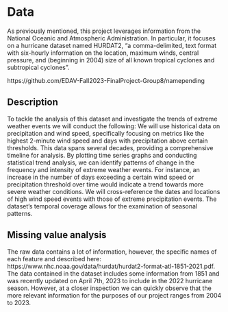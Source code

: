 # Data
As previously mentioned, this project leverages information from the National Oceanic and Atmospheric Administration. In particular, it focuses on a hurricane dataset named HURDAT2, “a comma-delimited, text format with six-hourly information on the location, maximum winds, central pressure, and (beginning in 2004) size of all known tropical cyclones and subtropical cyclones”.

https://github.com/EDAV-Fall2023-FinalProject-Group8/namepending

## Description
To tackle the analysis of this dataset and investigate the trends of extreme weather events we will conduct the following:
We will use historical data on precipitation and wind speed, specifically focusing on metrics like the highest 2-minute wind speed and days with precipitation above certain thresholds. This data spans several decades, providing a comprehensive timeline for analysis.
By plotting time series graphs and conducting statistical trend analysis, we can identify patterns of change in the frequency and intensity of extreme weather events. For instance, an increase in the number of days exceeding a certain wind speed or precipitation threshold over time would indicate a trend towards more severe weather conditions.
We will cross-reference the dates and locations of high wind speed events with those of extreme precipitation events. The dataset's temporal coverage allows for the examination of seasonal patterns.

## Missing value analysis
The raw data contains a lot of information, however, the specific names of each feature and described here: https://www.nhc.noaa.gov/data/hurdat/hurdat2-format-atl-1851-2021.pdf. 
The data contained in the dataset includes some information from 1851 and was recently updated on April 7th, 2023 to include in the 2022 hurricane season. However, at a closer inspection we can quickly observe that the more relevant information for the purposes of our project ranges from 2004 to 2023.
